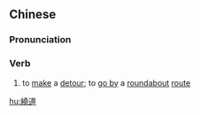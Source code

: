 ==Chinese==
{{zh-forms|s=绕道}}

===Pronunciation===
{{zh-pron
|m=ràodào
|c=jiu5 dou6
|mn=qz:liáu-tō͘/xm:liáu-tō/zz:jiáu-tō
|cat=v
}}

===Verb===
{{zh-verb}}

# to [[make]] a [[detour]]; to [[go by]] a [[roundabout]] [[route]]

[[hu:繞道]]